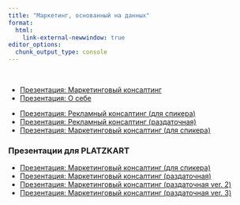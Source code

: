 ```yaml
---
title: "Маркетинг, основанный на данных"
format:
  html:
    link-external-newwindow: true
editor_options: 
  chunk_output_type: console
---
```


<br/>

* [Презентация: Маркетинговый консалтинг](/pres/mark_consulting_mailing.qmd)
* [Презентация: О себе](/about/korshakov.qmd)




::: {.hidden}
* [Презентация: Рекламный консалтинг (для спикера)]()
* [Презентация: Рекламный консалтинг (раздаточная)]()
* [Презентация: Маркетинговый консалтинг (для спикера)](/pres/mark_consulting_speaker.qmd)


### Презентации для PLATZKART

* [Презентация: Маркетинговый консалтинг (для спикера)](/pres/mark_consulting_speaker_pl.qmd)
* [Презентация: Маркетинговый консалтинг (раздаточная)](/pres/mark_consulting_mailing_pl.qmd)
* [Презентация: Маркетинговый консалтинг (раздаточная ver. 2)](/pres/mark_consulting_mailing_pl_v2.qmd)
* [Презентация: Маркетинговый консалтинг (раздаточная ver. 3)](/pres/mark_consulting_mailing_pl_v3.qmd)
:::
